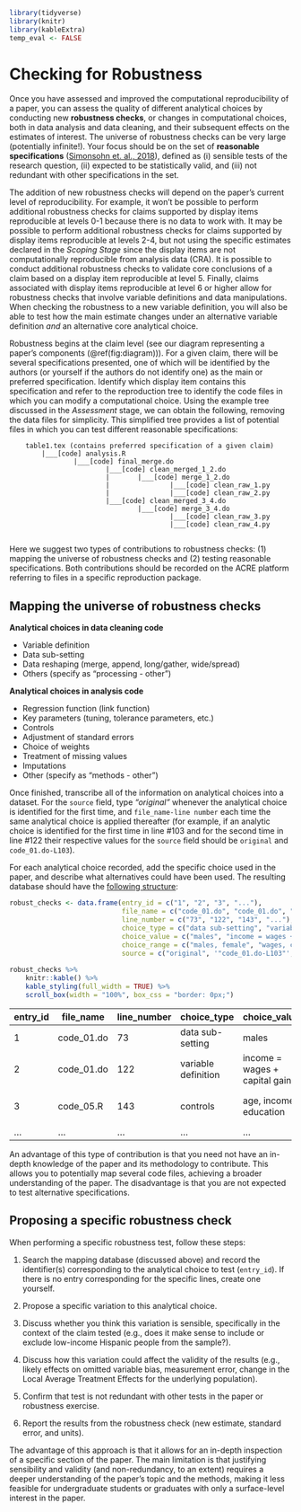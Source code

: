 ```r
library(tidyverse)
library(knitr)
library(kableExtra)
temp_eval <- FALSE
```
# Checking for Robustness {#robust}

Once you have assessed and improved the computational reproducibility of a paper, you can assess the quality of different analytical choices by conducting new **robustness checks**, or changes in computational choices, both in data analysis and data cleaning, and their subsequent effects on the estimates of interest. The universe of robustness checks can be very large (potentially infinite!). Your focus should be on the set of **reasonable specifications** ([Simonsohn et. al., 2018](https://urisohn.com/sohn_files/wp/wordpress/wp-content/uploads/Paper-Specification-curve-2018-11-02.pdf)), defined as (i) sensible tests of the research question, (ii) expected to be statistically valid, and (iii) not redundant with other specifications in the set.

The addition of new robustness checks will depend on the paper's current level of reproducibility. For example, it won't be possible to perform additional robustness checks for claims supported by display items reproducible at levels 0-1 because there is no data to work with. It may be possible to perform additional robustness checks for claims supported by display items reproducible at levels 2-4, but not using the specific estimates declared in the *Scoping Stage* since the display items are not computationally reproducible from analysis data (CRA). It is possible to conduct additional robustness checks to validate core conclusions of a claim based on a display item reproducible at level 5. Finally, claims associated with display items reproducible at level 6 or higher allow for robustness checks that involve variable definitions and data manipulations. When checking the robustness to a new variable definition, you will also be able to test how the main estimate changes under an alternative variable definition *and* an alternative core analytical choice.

Robustness begins at the claim level (see our diagram representing a paper's components (\@ref(fig:diagram))). For a given claim, there will be several specifications presented, one of which will be identified by the authors (or yourself if the authors do not identify one) as the main or preferred specification. Identify which display item contains this specification and refer to the reproduction tree to identify the code files in which you can modify a computational choice. Using the example tree discussed in the *Assessment* stage, we can obtain the following, removing the data files for simplicity. This simplified tree provides a list of potential files in which you can test different reasonable specifications: 
<!-- Emma: add reference to label in assessment stage-->

        table1.tex (contains preferred specification of a given claim)
            |___[code] analysis.R
                    |___[code] final_merge.do
                            |___[code] clean_merged_1_2.do
                            |       |___[code] merge_1_2.do
                            |               |___[code] clean_raw_1.py
                            |               |___[code] clean_raw_2.py
                            |___[code] clean_merged_3_4.do
                                    |___[code] merge_3_4.do
                                            |___[code] clean_raw_3.py
                                            |___[code] clean_raw_4.py
                                            
Here we suggest two types of contributions to robustness checks: (1) mapping the universe of robustness checks and (2) testing reasonable specifications. Both contributions should be recorded on the ACRE platform referring to files in a specific reproduction package. 

## Mapping the universe of robustness checks

**Analytical choices in data cleaning code**

  - Variable definition
  - Data sub-setting
  - Data reshaping (merge, append, long/gather, wide/spread)
  - Others (specify as "processing - other")
  
**Analytical choices in analysis code** 

   - Regression function (link function)
   - Key parameters (tuning, tolerance parameters, etc.)
   - Controls
   - Adjustment of standard errors
   - Choice of weights
   - Treatment of missing values
   - Imputations
   - Other (specify as "methods - other")

Once finished, transcribe all of the information on analytical choices into a dataset. For the `source` field, type *“original”* whenever the analytical choice is identified for the first time, and `file_name-line number` each time the same analytical choice is applied thereafter (for example, if an analytic choice is identified for the first time in line #103 and for the second time in line #122 their respective values for the `source` field should be `original` and `code_01.do-L103`).

For each analytical choice recorded, add the specific choice used in the paper, and describe what alternatives could have been used. The resulting database should have the [following structure](https://docs.google.com/spreadsheets/d/1nZuJSHswbZgaaIfBcyIUGPwG-WIP8zE1Oambud-WoDc/edit?usp=sharing):

```r
robust_checks <- data.frame(entry_id = c("1", "2", "3", "..."),
                            file_name = c("code_01.do", "code_01.do", "code_05.R", "..."),
                            line_number = c("73", "122", "143", "..."),
                            choice_type = c("data sub-setting", "variable definition", "controls", "..."),
                            choice_value = c("males", "income = wages + capital gains", "age, income, education", "..."),
                            choice_range = c("males, female", "wages, capital gains, gifts", "age, income, education, region", "..."),
                            source = c("original", '"code_01.do-L103"', "original", "..."))
                         
robust_checks %>%
    knitr::kable() %>%
    kable_styling(full_width = TRUE) %>%
    scroll_box(width = "100%", box_css = "border: 0px;")
```

|entry_id| file_name  | line_number | choice_type         | choice_value                   | choice_range                  | Source              |
|--------|------------|-------------|---------------------|--------------------------------|-------------------------------|---------------------|
|   1    | code_01.do | 73          | data sub-setting    | males                          | males, female,                | original            |
|   2    | code_01.do | 122         | variable definition | income = wages + capital gains | wages, capital gains, gifts   | "code_01.do-L103"   |
|   3    | code_05.R  | 143         | controls            | age, income, education         | age, income, education, region| original            |
| ...    | ...        | ...         | ...                 | ...                            | ...                           | ...                 |

An advantage of this type of contribution is that you need not have an in-depth knowledge of the paper and its methodology to contribute. This allows you to potentially map several code files, achieving a broader understanding of the paper. The disadvantage is that you are not expected to test alternative specifications. 

## Proposing a specific robustness check

When performing a specific robustness test, follow these steps: 

1. Search the mapping database (discussed above) and record the identifier(s) corresponding to the analytical choice to test (`entry_id`). If there is no entry corresponding for the specific lines, create one yourself. 

2. Propose a specific variation to this analytical choice. 

3. Discuss whether you think this variation is sensible, specifically in the context of the claim tested (e.g., does it make sense to include or exclude low-income Hispanic people from the sample?). 

4. Discuss how this variation could affect the validity of the results (e.g., likely effects on omitted variable bias, measurement error, change in the Local Average Treatment Effects for the underlying population). 

5. Confirm that test is not redundant with other tests in the paper or robustness exercise. 

6. Report the results from the robustness check (new estimate, standard error, and units).


The advantage of this approach is that it allows for an in-depth inspection of a specific section of the paper. The main limitation is that justifying sensibility and validity (and non-redundancy, to an extent) requires a deeper understanding of the paper's topic and the methods, making it less feasible for undergraduate students or graduates with only a surface-level interest in the paper. 

<!--
## Test the robustness of results  

Test the robustness of results to alternative (sensible) specifications

  - Specification curves: DESCRIBE. 
  - Jackknife the preferred estimate: DESCRIBE.  
  - Use ML to select among excoriates: DESCRIBE.    
-->
 


